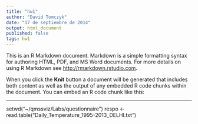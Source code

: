 ```yaml
---
title: "hw1"
author: "David Tomczyk"
date: "17 de septiembre de 2014"
output: html_document
published: false
tags: hw1
---
```


This is an R Markdown document. Markdown is a simple formatting syntax for authoring HTML, PDF, and MS Word documents. For more details on using R Markdown see <http://rmarkdown.rstudio.com>.

When you click the **Knit** button a document will be generated that includes both content as well as the output of any embedded R code chunks within the document. You can embed an R code chunk like this:

---
setwd("~/qmssviz/Labs/questionnaire")
respo <- read.table("Daily_Temperature_1995-2013_DELHI.txt")


